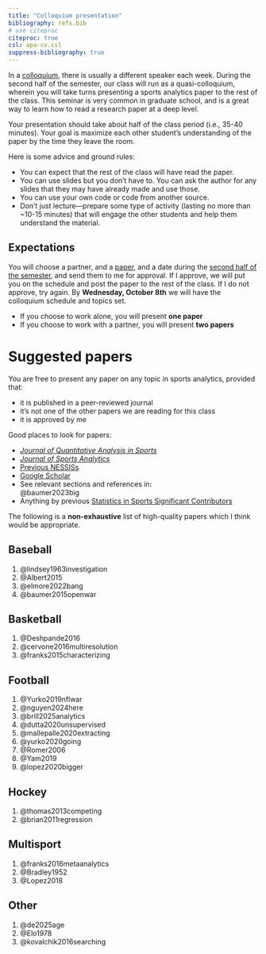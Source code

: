 ```yaml
---
title: "Colloquium presentation"
bibliography: refs.bib
# use citeproc
citeproc: true
csl: apa-cv.csl
suppress-bibliography: true
---
```


In a [colloquium](https://en.wikipedia.org/wiki/Colloquium), there is usually a different speaker each week. 
During the second half of the semester, our class will run as a quasi-colloquium, wherein you will take turns presenting a sports analytics paper to the rest of the class. 
This seminar is very common in graduate school, and is a great way to learn how to read a research paper at a deep level. 

Your presentation should take about half of the class period (i.e., 35-40 minutes). 
Your goal is maximize each other student's understanding of the paper by the time they leave the room. 

Here is some advice and ground rules:

- You can expect that the rest of the class will have read the paper. 
- You can use slides but you don't have to. You can ask the author for any slides that they may have already made and use those. 
- You can use your own code or code from another source. 
- Don't just lecture---prepare some type of activity (lasting no more than ~10-15 minutes) that will engage the other students and help them understand the material. 


## Expectations

You will choose a partner, and a [paper](#suggested-papers), and a date during the [second half of the semester](schedule.qmd), and send them to me for approval. 
If I approve, we will put you on the schedule and post the paper to the rest of the class. 
If I do not approve, try again. 
By **Wednesday, October 8th** we will have the colloquium schedule and topics set. 

- If you choose to work alone, you will present **one paper**
- If you choose to work with a partner, you will present **two papers**

# Suggested papers

You are free to present any paper on any topic in sports analytics, provided that:

- it is published in a peer-reviewed journal
- it's not one of the other papers we are reading for this class
- it is approved by me

Good places to look for papers:

- [*Journal of Quantitative Analysis in Sports*](https://www.degruyterbrill.com/journal/key/jqas/html)
- [*Journal of Sports Analytics*](https://journals.sagepub.com/home/san)
- [Previous NESSISs](https://nessis.org/nessis23.html)
- [Google Scholar](https://scholar.google.com/)
- See relevant sections and references in:  
  @baumer2023big
- Anything by previous [Statistics in Sports Significant Contributors](https://community.amstat.org/sis/aboutus/honorees)

The following is a **non-exhaustive** list of high-quality papers which I think would be appropriate. 

## Baseball

1. @lindsey1963investigation
1. @Albert2015
1. @elmore2022bang
1. @baumer2015openwar

## Basketball

1. @Deshpande2016
1. @cervone2016multiresolution
1. @franks2015characterizing

## Football

1. @Yurko2019nflwar
1. @nguyen2024here
1. @brill2025analytics
1. @dutta2020unsupervised
1. @mallepalle2020extracting
1. @yurko2020going
1. @Romer2006
1. @Yam2019
1. @lopez2020bigger

## Hockey

1. @thomas2013competing
1. @brian2011regression

## Multisport

1. @franks2016metaanalytics
1. @Bradley1952
1. @Lopez2018

## Other

1. @de2025age
1. @Elo1978
1. @kovalchik2016searching
